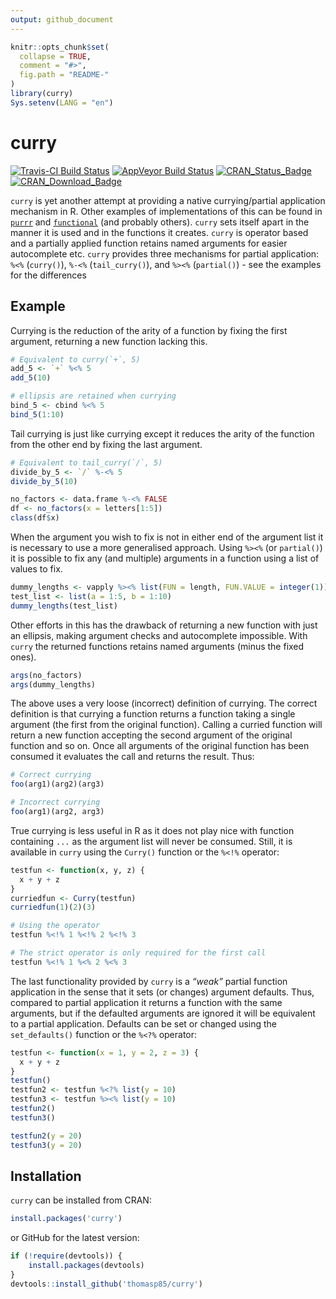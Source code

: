 ```yaml
---
output: github_document
---
```


<!-- README.md is generated from README.Rmd. Please edit that file -->

```r
knitr::opts_chunk$set(
  collapse = TRUE,
  comment = "#>",
  fig.path = "README-"
)
library(curry)
Sys.setenv(LANG = "en")
```

# curry

[![Travis-CI Build Status](https://travis-ci.org/thomasp85/curry.svg?branch=master)](https://travis-ci.org/thomasp85/curry)
[![AppVeyor Build Status](https://ci.appveyor.com/api/projects/status/github/thomasp85/curry?branch=master&svg=true)](https://ci.appveyor.com/project/thomasp85/curry)
[![CRAN_Status_Badge](http://www.r-pkg.org/badges/version/curry)](https://CRAN.R-project.org/package=curry)
[![CRAN_Download_Badge](http://cranlogs.r-pkg.org/badges/grand-total/curry)](https://CRAN.R-project.org/package=curry)

`curry` is yet another attempt at providing a native currying/partial 
application mechanism in R. Other examples of implementations of this can be 
found in [`purrr`](https://CRAN.R-project.org/package=purrr) and 
[`functional`](https://CRAN.R-project.org/package=functional) (and probably 
others). `curry` sets itself apart in the manner it is used and in the functions
it creates. `curry` is operator based and a partially applied function retains 
named arguments for easier autocomplete etc. `curry` provides three mechanisms
for partial application: `%<%` (`curry()`), `%-<%` (`tail_curry()`), and `%><%` 
(`partial()`) - see the examples for the differences

## Example

Currying is the reduction of the arity of a function by fixing the first 
argument, returning a new function lacking this.

```r
# Equivalent to curry(`+`, 5)
add_5 <- `+` %<% 5
add_5(10)

# ellipsis are retained when currying
bind_5 <- cbind %<% 5
bind_5(1:10)
```

Tail currying is just like currying except it reduces the arity of the function
from the other end by fixing the last argument.

```r
# Equivalent to tail_curry(`/`, 5)
divide_by_5 <- `/` %-<% 5
divide_by_5(10)

no_factors <- data.frame %-<% FALSE
df <- no_factors(x = letters[1:5])
class(df$x)
```

When the argument you wish to fix is not in either end of the argument list it
is necessary to use a more generalised approach. Using `%><%` (or `partial()`)
it is possible to fix any (and multiple) arguments in a function using a list of
values to fix.

```r
dummy_lengths <- vapply %><% list(FUN = length, FUN.VALUE = integer(1))
test_list <- list(a = 1:5, b = 1:10)
dummy_lengths(test_list)
```

Other efforts in this has the drawback of returning a new function with just an
ellipsis, making argument checks and autocomplete impossible. With `curry` the
returned functions retains named arguments (minus the fixed ones).

```r
args(no_factors)
args(dummy_lengths)
```

The above uses a very loose (incorrect) definition of currying. The correct
definition is that currying a function returns a function taking a single 
argument (the first from the original function). Calling a curried function will
return a new function accepting the second argument of the original function and
so on. Once all arguments of the original function has been consumed it 
evaluates the call and returns the result. Thus:

```r
# Correct currying
foo(arg1)(arg2)(arg3)

# Incorrect currying
foo(arg1)(arg2, arg3)
```

True currying is less useful in R as it does not play nice with function 
containing `...` as the argument list will never be consumed. Still, it is 
available in `curry` using the `Curry()` function or the `%<!%` operator:

```r
testfun <- function(x, y, z) {
  x + y + z
}
curriedfun <- Curry(testfun)
curriedfun(1)(2)(3)

# Using the operator
testfun %<!% 1 %<!% 2 %<!% 3

# The strict operator is only required for the first call
testfun %<!% 1 %<% 2 %<% 3
```

The last functionality provided by `curry` is a *"weak"* partial function 
application in the sense that it sets (or changes) argument defaults. Thus, 
compared to partial application it returns a function with the same arguments,
but if the defaulted arguments are ignored it will be equivalent to a partial
application. Defaults can be set or changed using the `set_defaults()` function
or the `%<?%` operator:

```r
testfun <- function(x = 1, y = 2, z = 3) {
  x + y + z
}
testfun()
testfun2 <- testfun %<?% list(y = 10)
testfun3 <- testfun %><% list(y = 10)
testfun2()
testfun3()

testfun2(y = 20)
testfun3(y = 20)
```


## Installation
`curry` can be installed from CRAN:

```r
install.packages('curry')
```

or GitHub for the latest version:

```r
if (!require(devtools)) {
    install.packages(devtools)
}
devtools::install_github('thomasp85/curry')
```
